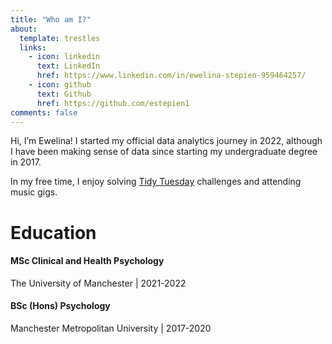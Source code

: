 ```yaml
---
title: "Who am I?"
about:
  template: trestles
  links:
    - icon: linkedin
      text: LinkedIn
      href: https://www.linkedin.com/in/ewelina-stepien-959464257/
    - icon: github
      text: Github
      href: https://github.com/estepien1
comments: false
---
```


Hi, I'm Ewelina! I started my official data analytics journey in 2022, although I have been making sense of data since starting my undergraduate degree in 2017.

In my free time, I enjoy solving [Tidy Tuesday](https://github.com/rfordatascience/tidytuesday) challenges and attending music gigs. 

# **Education**

#### **MSc Clinical and Health Psychology**

The University of Manchester \| 2021-2022

#### **BSc (Hons) Psychology**

Manchester Metropolitan University \| 2017-2020
